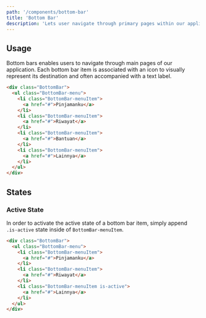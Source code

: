 ```yaml
---
path: '/components/bottom-bar'
title: 'Bottom Bar'
description: 'Lets user navigate through primary pages within our application.'
---
```


## Usage

Bottom bars enables users to navigate through main pages of our application. Each bottom bar item
is associated with an icon to visually represent its destination and often accompanied with a text label.

```html preview=true bgColor=lighter size=small
<div class="BottomBar">
  <ul class="BottomBar-menu">
    <li class="BottomBar-menuItem">
      <a href="#">Pinjamanku</a>
    </li>
    <li class="BottomBar-menuItem">
      <a href="#">Riwayat</a>
    </li>
    <li class="BottomBar-menuItem">
      <a href="#">Bantuan</a>
    </li>
    <li class="BottomBar-menuItem">
      <a href="#">Lainnya</a>
    </li>
  </ul>
</div>
```

## States

### Active State

In order to activate the active state of a bottom bar item, simply append `.is-active` state inside
of `BottomBar-menuItem`.

```html preview=true bgColor=lighter size=small
<div class="BottomBar">
  <ul class="BottomBar-menu">
    <li class="BottomBar-menuItem">
      <a href="#">Pinjamanku</a>
    </li>
    <li class="BottomBar-menuItem">
      <a href="#">Riwayat</a>
    </li>
    <li class="BottomBar-menuItem is-active">
      <a href="#">Lainnya</a>
    </li>
  </ul>
</div>
```

